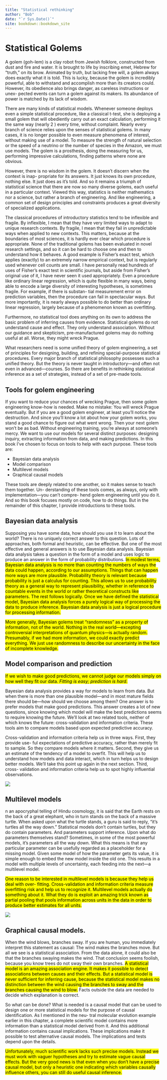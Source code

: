 ```yaml
--- 
title: "Statistical rethinking"
author: "Bob"
date: "`r Sys.Date()`"
site: bookdown::bookdown_site
---
```


# Statistical Golems
A golem (goh-lem) is a clay robot from Jewish folklore, constructed from dust and fire
and water. It is brought to life by inscribing emet, Hebrew for “truth,” on its brow. Animated
by truth, but lacking free will, a golem always does exactly what it is told. This is lucky,
because the golem is incredibly powerful, able to withstand and accomplish more than its
creators could. However, its obedience also brings danger, as careless instructions or unex-
pected events can turn a golem against its makers. Its abundance of power is matched by its
lack of wisdom.

There are many kinds of statistical models. Whenever someone deploys even a simple
statistical procedure, like a classical t-test, she is deploying a small golem that will obediently
carry out an exact calculation, performing it the same way (nearly 2 ) every time, without
complaint. Nearly every branch of science relies upon the senses of statistical golems. In
many cases, it is no longer possible to even measure phenomena of interest, without making
use of a model. To measure the strength of natural selection or the speed of a neutrino or
the number of species in the Amazon, we must use models. The golem is a prosthesis, doing
the measuring for us, performing impressive calculations, finding patterns where none are
obvious.

However, there is no wisdom in the golem. It doesn’t discern when the context is inap-
propriate for its answers. It just knows its own procedure, nothing else. It just does as it’s told. And so it remains a triumph of statistical science that there are now so many diverse golems,
each useful in a particular context. Viewed this way, statistics is neither mathematics nor a
science, but rather a branch of engineering. And like engineering, a common set of design
principles and constraints produces a great diversity of specialized applications.

The classical procedures of introductory statistics tend to be inflexible and fragile. By inflexible, I mean that they have very limited ways
to adapt to unique research contexts. By fragile, I mean that they fail in unpredictable ways
when applied to new contexts. This matters, because at the boundaries of most sciences,
it is hardly ever clear which procedure is appropriate. None of the traditional golems has
been evaluated in novel research settings, and so it can be hard to choose one and then to
understand how it behaves. A good example is Fisher’s exact test, which applies (exactly) to
an extremely narrow empirical context, but is regularly used whenever cell counts are small.
I have personally read hundreds of uses of Fisher’s exact test in scientific journals, but aside
from Fisher’s original use of it, I have never seen it used appropriately. Even a procedure like
ordinary linear regression, which is quite flexible in many ways, being able to encode a large
diversity of interesting hypotheses, is sometimes fragile. For example, if there is substan-
tial measurement error on prediction variables, then the procedure can fail in spectacular
ways. But more importantly, it is nearly always possible to do better than ordinary linear
regression, largely because of a phenomenon known as overfitting.

Furthermore, no statistical tool does anything on its own to address the basic problem
of inferring causes from evidence. Statistical golems do not understand cause and effect. They only understand association. Without our guidance and skepticism, pre-manufactured
golems may do nothing useful at all. Worse, they might wreck Prague.

What researchers need is some unified theory of golem engineering, a set of principles for
designing, building, and refining special-purpose statistical procedures. Every major branch
of statistical philosophy possesses such a unified theory. But the theory is never taught in
introductory—and often not even in advanced—courses. So there are benefits in rethinking
statistical inference as a set of strategies, instead of a set of pre-made tools.

## Tools for golem engineering
If you want to reduce your chances of wrecking Prague, then some golem engineering
know-how is needed. Make no mistake: You will wreck Prague eventually. But if you are a
good golem engineer, at least you’ll notice the destruction. And since you’ll know a lot about
how your golem works, you stand a good chance to figure out what went wrong. Then your
next golem won’t be as bad. Without engineering training, you’re always at someone’s mercy.
We want to use our models for several distinct purposes: designing inquiry, extracting
information from data, and making predictions. In this book I’ve chosen to focus on tools
to help with each purpose. These tools are:

- Bayesian data analysis
- Model comparison
- Multilevel models
- Graphical causal models

These tools are deeply related to one another, so it makes sense to teach them together. Un-
derstanding of these tools comes, as always, only with implementation—you can’t compre-
hend golem engineering until you do it. And so this book focuses mostly on code, how to
do things. But in the remainder of this chapter, I provide introductions to these tools.

## Bayesian data analysis
Supposing you have some data, how should you use it to learn
about the world? There is no uniquely correct answer to this question. Lots of approaches,
both formal and heuristic, can be effective. But one of the most effective and general answers
is to use Bayesian data analysis. Bayesian data analysis takes a question in the form of a model
and uses logic to produce an answer in the form of probability distributions.
<mark>In modest terms, Bayesian data analysis is no more than counting the numbers of ways
the data could happen, according to our assumptions. Things that can happen more ways
are more plausible. Probability theory is relevant because probability is just a calculus for
counting. This allows us to use probability theory as a general way to represent plausibility,
whether in reference to countable events in the world or rather theoretical constructs like parameters. The rest follows logically. Once we have defined the statistical model, Bayesian
data analysis forces a purely logical way of processing the data to produce inference. Bayesian data analysis is just a logical procedure for processing information. </mark>

<mark> More generally, Bayesian golems treat “randomness” as a property of information, not of the world. Nothing in the real world—excepting controversial interpretations of quantum physics—is actually
random. Presumably, if we had more information, we could exactly predict everything. We
just use randomness to describe our uncertainty in the face of incomplete knowledge.
</mark>

## Model comparison and prediction
<mark>If we wish to make good predictions, we cannot judge our models simply on how
well they fit our data. *Fitting is easy; prediction is hard.*</mark>

Bayesian data analysis provides a way for models
to learn from data. But when there is more than one plausible model—and in most mature
fields there should be—how should we choose among them? One answer is to prefer models
that make good predictions. This answer creates a lot of new questions, since knowing which
model will make the best predictions seems to require knowing the future. We’ll look at two
related tools, neither of which knows the future: cross-validation and information
criteria. These tools aim to compare models based upon expected predictive accuracy.

Cross-validation and information criteria help us in three ways. First, they provide use-
ful expectations of predictive accuracy, rather than merely fit to sample. So they compare
models where it matters. Second, they give us an estimate of the tendency of a model to overfit. This will help us to understand how models and data interact, which in turn helps
us to design better models. We’ll take this point up again in the next section. Third, cross-
validation and information criteria help us to spot highly influential observations.

![](pics/CVandIC.png)

## Multilevel models
n an apocryphal telling of Hindu cosmology, it is said that the
Earth rests on the back of a great elephant, who in turn stands on the back of a massive turtle.
When asked upon what the turtle stands, a guru is said to reply, “it’s turtles all the way down.”
Statistical models don’t contain turtles, but they do contain parameters. And parameters
support inference. Upon what do parameters themselves stand? Sometimes, in some of
the most powerful models, it’s parameters all the way down. What this means is that any
particular parameter can be usefully regarded as a placeholder for a missing model. Given
some model of how the parameter gets its value, it is simple enough to embed the new model
inside the old one. This results in a model with multiple levels of uncertainty, each feeding
into the next—a multilevel model.

<mark>One reason to be interested in multilevel models is because they help us deal with over-
fitting. Cross-validation and information criteria measure overfitting risk and help us to
recognize it. Multilevel models actually do something about it. What they do is exploit an
amazing trick known as partial pooling that pools information across units in the data
in order to produce better estimates for all units.</mark>

![](pics/partialpooling.png)

## Graphical causal models. 

When the wind blows, branches sway. If you are human,
you immediately interpret this statement as causal: The wind makes the branches move. But
all we see is a statistical association. From the data alone, it could also be that the branches
swaying makes the wind. That conclusion seems foolish, because you know trees do not
sway their own branches. <mark>A statistical model is an amazing association engine. It makes
it possible to detect associations between causes and their effects. But a statistical model
is never sufficient for inferring cause, because the statistical model makes no distinction
between the wind causing the branches to sway and the branches causing the wind to blow.</mark>
Facts outside the data are needed to decide which explanation is correct.

So what can be done? What is needed is a causal model that can be used to design one or
more statistical models for the purpose of causal identification. As I mentioned in the neu-
tral molecular evolution example earlier in this chapter, a complete scientific model contains
more information than a statistical model derived from it. And this additional information
contains causal implications. These implications make it possible to test alternative causal
models. The implications and tests depend upon the details.

<mark>Unfortunately, much scientific work lacks such precise models. Instead we must work
with vaguer hypotheses and try to estimate vague causal effects. But the
very good news is that even when you don’t have a precise causal model, but only a heuristic
one indicating which variables causally influence others, you can still do useful causal inference.</mark>
